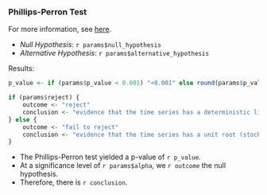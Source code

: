 ### Phillips-Perron Test

For more information, see [here](https://rileywheadon.github.io/ffa-framework/articles/eda-trend-ams-mean.html#phillips-perron-pp-test). 

- *Null Hypothesis*: `r params$null_hypothesis`
- *Alternative Hypothesis*: `r params$alternative_hypothesis`

Results:

```r
p_value <- if (params$p_value < 0.001) "<0.001" else round(params$p_value, 3)

if (params$reject) {
	outcome <- "reject"
	conclusion <- "evidence that the time series has a deterministic linear trend"
} else {
	outcome <- "fail to reject"	
	conclusion <- "evidence that the time series has a unit root (stochastic trend)"
}
```

- The Phillips-Perron test yielded a p-value of `r p_value`.
- At a significance level of `r params$alpha`, we `r outcome` the null hypothesis.
- Therefore, there is `r conclusion`.


